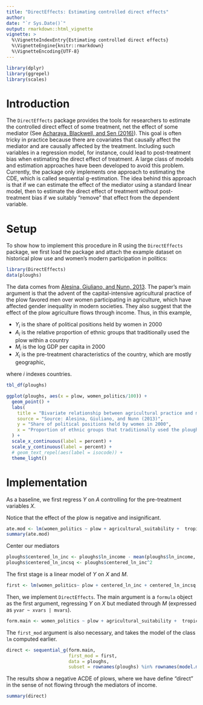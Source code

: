 ```yaml
---
title: "DirectEffects: Estimating controlled direct effects"
author: 
date: "`r Sys.Date()`"
output: rmarkdown::html_vignette
vignette: >
  %\VignetteIndexEntry{Estimating controlled direct effects}
  %\VignetteEngine{knitr::rmarkdown}
  %\VignetteEncoding{UTF-8}
---
```

```r
library(dplyr)
library(ggrepel)
library(scales)
```

# Introduction
The `DirectEffects` package provides the tools for researchers to estimate the controlled direct effect of some treatment, net the effect of some mediator (See [Acharaya, Blackwell, and Sen (2016)](https://www.cambridge.org/core/journals/american-political-science-review/article/explaining-causal-findings-without-bias-detecting-and-assessing-direct-effects/D11BEB8666E913A0DCD7D0B9872F5D11)). This goal is often tricky in practice because there are covariates that causally affect the mediator and are causally affected by the treatment. Including such variables in a regression model, for instance, could lead to post-treatment bias when estimating the direct effect of treatment. A large class of models and estimation approaches have been developed to avoid this problem. Currently, the package only implements one approach to estimating the CDE, which is called sequential g-estimation. The idea behind this approach is that if we can estimate the effect of the mediator using a standard linear model, then to estimate the direct effect of treatment without post-treatment bias if we suitably "remove" that effect from the dependent variable. 


# Setup
To show how to implement this procedure in R using the `DirectEffects` package, we first load the package and attach the example dataset on historical plow use and women's modern participation in politics:
```r
library(DirectEffects)
data(ploughs)
```

The data comes from [Alesina, Giuliano, and Nunn, 2013](http://scholar.harvard.edu/files/nunn/files/alesina_giuliano_nunn_qje_2013.pdf?m=1366834674). The paper's main argument is that the advent of the capital-intensive agricultural practice of the plow favored men over women participating in agriculture, which have affected gender inequality in modern societies. They also suggest that the effect of the plow agriculture flows through income. Thus, in this example, 

* $Y_i$ is the share of political positions held by women in 2000
* $A_i$ is the relative proportion of ethnic groups that traditionally used the plow within a country
* $M_i$ is the log GDP per capita in 2000
* $X_i$ is the pre-treatment characteristics of the country, which are mostly geographic,

where $i$ indexes countries.
```r
tbl_df(ploughs)
```

```r
ggplot(ploughs, aes(x = plow, women_politics/100)) + 
  geom_point() +
  labs(
    title = "Bivariate relationship between agricultural practice and modern gender equity",
    source = "Source: Alesina, Giuliano, and Nunn (2013)",
    y = "Share of political positions held by women in 2000",
    x = "Proportion of ethnic groups that traditionally used the plough"
  ) +
  scale_x_continuous(label = percent) +
  scale_y_continuous(label = percent) +
  # geom_text_repel(aes(label = isocode)) +
  theme_light()
```


# Implementation
As a baseline, we first regress $Y$ on $A$ controlling for the pre-treatment variables $X$.

Notice that the effect of the plow is negative and insignificant.
```r
ate.mod <- lm(women_politics ~ plow + agricultural_suitability +  tropical_climate +  large_animals + political_hierarchies + economic_complexity + rugged, data = ploughs)
summary(ate.mod)

```

Center our mediators
```r
ploughs$centered_ln_inc <- ploughs$ln_income - mean(ploughs$ln_income, na.rm = TRUE)
ploughs$centered_ln_incsq <- ploughs$centered_ln_inc^2
```

The first stage is a linear model of $Y$ on $X$ and $M$. 
```r
first <- lm(women_politics~ plow + centered_ln_inc + centered_ln_incsq + agricultural_suitability +  tropical_climate +  large_animals + political_hierarchies + economic_complexity + rugged +years_civil_conflict +  years_interstate_conflict  + oil_pc + european_descent + communist_dummy +polity2_2000+serv_va_gdp2000, data = ploughs)
```


Then, we implement `DirectEffects`. The main argument is a `formula` object as the first argument, regressing $Y$ on $X$ but mediated through $M$ (expressed as `yvar ~ xvars | mvars`).

```r
form.main <- women_politics ~ plow + agricultural_suitability +  tropical_climate +  large_animals + political_hierarchies + economic_complexity + rugged | centered_ln_inc + centered_ln_incsq
```

The `first_mod` argument is also necessary, and takes the model of the class `lm` computed earlier.
```r
direct <- sequential_g(form.main,
                       first_mod = first,
                       data = ploughs,
                       subset = rownames(ploughs) %in% rownames(model.matrix(first)))
```

The results show a negative ACDE of plows, where we have define "direct" in the sense of not flowing through the mediators of income. 
```r
summary(direct)
```




